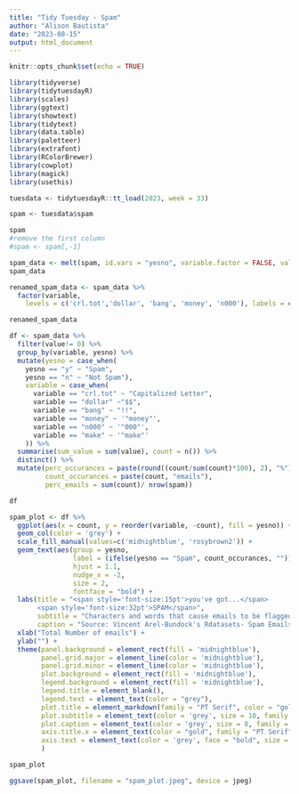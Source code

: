 ```yaml
---
title: "Tidy Tuesday - Spam"
author: "Alison Bautista"
date: "2023-08-15"
output: html_document
---
```


```r
knitr::opts_chunk$set(echo = TRUE)

library(tidyverse)
library(tidytuesdayR)
library(scales)
library(ggtext)
library(showtext)
library(tidytext)
library(data.table)
library(paletteer)
library(extrafont)
library(RColorBrewer)
library(cowplot)
library(magick)
library(usethis)
```

```r
tuesdata <- tidytuesdayR::tt_load(2023, week = 33)

spam <- tuesdata$spam

spam
#remove the first column
#spam <- spam[,-1]

```
```r
spam_data <- melt(spam, id.vars = "yesno", variable.factor = FALSE, value.factor = FALSE)
spam_data
```
```r
renamed_spam_data <- spam_data %>%
  factor(variable, 
    levels = c('crl.tot','dollar', 'bang', 'money', 'n000'), labels = c("Capitalized Letter", "$$", "!!", '"money"', '"000"'))

renamed_spam_data
```



```r
df <- spam_data %>% 
  filter(value!= 0) %>% 
  group_by(variable, yesno) %>%
  mutate(yesno = case_when(
    yesno == "y" ~ "Spam",
    yesno == "n" ~ "Not Spam"),
    variable = case_when(
      variable == "crl.tot" ~ "Capitalized Letter",
      variable == "dollar" ~"$$",
      variable == "bang" ~ "!!",
      variable == "money" ~ '"money"',
      variable == "n000" ~ '"000"',
      variable == "make" ~ '"make"'
    )) %>% 
  summarise(sum_value = sum(value), count = n()) %>%
  distinct() %>%
  mutate(perc_occurances = paste(round((count/sum(count)*100), 2), "%"),
         count_occurances = paste(count, "emails"),
         perc_emails = sum(count)/ nrow(spam))

df
```




```r

spam_plot <- df %>%
  ggplot(aes(x = count, y = reorder(variable, -count), fill = yesno)) + 
  geom_col(color = 'grey') +
  scale_fill_manual(values=c('midnightblue', 'rosybrown2')) +
  geom_text(aes(group = yesno, 
                label = (ifelse(yesno == "Spam", count_occurances, ""))),
                hjust = 1.1, 
                nudge_x = -2,
                size = 2, 
                fontface = "bold") + 
  labs(title = "<span style='font-size:15pt'>you've got...</span>
       <span style='font-size:32pt'>SPAM</span>",
       subtitle = "Characters and words that cause emails to be flagged as Spam.\nTotal length of columns indicate how many emails out of the 4600 contained the specified characters, \nand how many emails which contain those characters are flagged as spam",
       caption = "Source: Vincent Arel-Bundock's Rdatasets- Spam Emails | Data Viz by Alison Bautista") +
  xlab("Total Number of emails") +
  ylab("") +
  theme(panel.background = element_rect(fill = 'midnightblue'),
        panel.grid.major = element_line(color = 'midnightblue'),
        panel.grid.minor = element_line(color = 'midnightblue'),
        plot.background = element_rect(fill = 'midnightblue'),
        legend.background = element_rect(fill = 'midnightblue'),
        legend.title = element_blank(),
        legend.text = element_text(color = "grey"),
        plot.title = element_markdown(family = "PT Serif", color = "gold", face = "bold"),
        plot.subtitle = element_text(color = 'grey', size = 10, family = "Spot Mono"),
        plot.caption = element_text(color = 'grey', size = 8, family = "Spot Mono"),
        axis.title.x = element_text(color = "gold", family = "PT Serif"),
        axis.text = element_text(color = 'grey', face = "bold", size = 9, family = "PT Serif")
        )

spam_plot
```

```r
ggsave(spam_plot, filename = "spam_plot.jpeg", device = jpeg)
```


